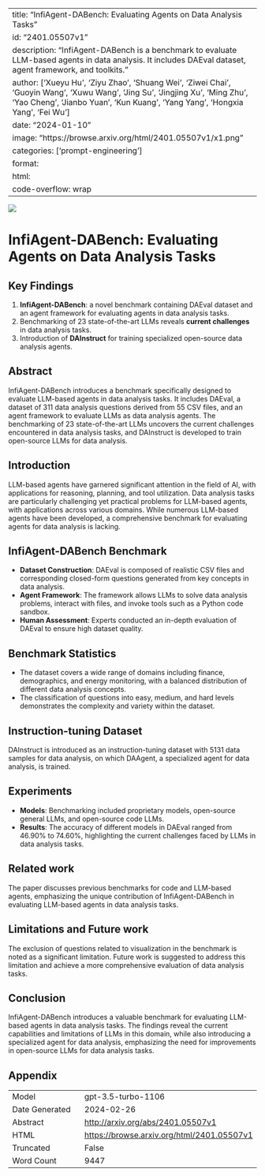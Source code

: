 
---
title: "InfiAgent-DABench: Evaluating Agents on Data Analysis Tasks"
id: "2401.05507v1"
description: "InfiAgent-DABench is a benchmark to evaluate LLM-based agents in data analysis. It includes DAEval dataset, agent framework, and toolkits."
author: ['Xueyu Hu', 'Ziyu Zhao', 'Shuang Wei', 'Ziwei Chai', 'Guoyin Wang', 'Xuwu Wang', 'Jing Su', 'Jingjing Xu', 'Ming Zhu', 'Yao Cheng', 'Jianbo Yuan', 'Kun Kuang', 'Yang Yang', 'Hongxia Yang', 'Fei Wu']
date: "2024-01-10"
image: "https://browse.arxiv.org/html/2401.05507v1/x1.png"
categories: ['prompt-engineering']
format:
  html:
    code-overflow: wrap
---

![](https://browse.arxiv.org/html/2401.05507v1/x1.png)

# InfiAgent-DABench: Evaluating Agents on Data Analysis Tasks

## Key Findings
1. **InfiAgent-DABench**: a novel benchmark containing DAEval dataset and an agent framework for evaluating agents in data analysis tasks.
2. Benchmarking of 23 state-of-the-art LLMs reveals **current challenges** in data analysis tasks.
3. Introduction of **DAInstruct** for training specialized open-source data analysis agents.

## Abstract
InfiAgent-DABench introduces a benchmark specifically designed to evaluate LLM-based agents in data analysis tasks. It includes DAEval, a dataset of 311 data analysis questions derived from 55 CSV files, and an agent framework to evaluate LLMs as data analysis agents. The benchmarking of 23 state-of-the-art LLMs uncovers the current challenges encountered in data analysis tasks, and DAInstruct is developed to train open-source LLMs for data analysis.

## Introduction
LLM-based agents have garnered significant attention in the field of AI, with applications for reasoning, planning, and tool utilization. Data analysis tasks are particularly challenging yet practical problems for LLM-based agents, with applications across various domains. While numerous LLM-based agents have been developed, a comprehensive benchmark for evaluating agents for data analysis is lacking.

## InfiAgent-DABench Benchmark
- **Dataset Construction**: DAEval is composed of realistic CSV files and corresponding closed-form questions generated from key concepts in data analysis.
- **Agent Framework**: The framework allows LLMs to solve data analysis problems, interact with files, and invoke tools such as a Python code sandbox.
- **Human Assessment**: Experts conducted an in-depth evaluation of DAEval to ensure high dataset quality.

## Benchmark Statistics
- The dataset covers a wide range of domains including finance, demographics, and energy monitoring, with a balanced distribution of different data analysis concepts.
- The classification of questions into easy, medium, and hard levels demonstrates the complexity and variety within the dataset.

## Instruction-tuning Dataset
DAInstruct is introduced as an instruction-tuning dataset with 5131 data samples for data analysis, on which DAAgent, a specialized agent for data analysis, is trained.

## Experiments
- **Models**: Benchmarking included proprietary models, open-source general LLMs, and open-source code LLMs.
- **Results**: The accuracy of different models in DAEval ranged from 46.90% to 74.60%, highlighting the current challenges faced by LLMs in data analysis tasks.

## Related work
The paper discusses previous benchmarks for code and LLM-based agents, emphasizing the unique contribution of InfiAgent-DABench in evaluating LLM-based agents in data analysis tasks.

## Limitations and Future work
The exclusion of questions related to visualization in the benchmark is noted as a significant limitation. Future work is suggested to address this limitation and achieve a more comprehensive evaluation of data analysis tasks.

## Conclusion
InfiAgent-DABench introduces a valuable benchmark for evaluating LLM-based agents in data analysis tasks. The findings reveal the current capabilities and limitations of LLMs in this domain, while also introducing a specialized agent for data analysis, emphasizing the need for improvements in open-source LLMs for data analysis tasks.

## Appendix

|          |          |
|----------|----------|
| Model     | gpt-3.5-turbo-1106       |
| Date Generated     | 2024-02-26       |
| Abstract | [http://arxiv.org/abs/2401.05507v1](http://arxiv.org/abs/2401.05507v1)        |
| HTML     | [https://browse.arxiv.org/html/2401.05507v1](https://browse.arxiv.org/html/2401.05507v1)       |
| Truncated       | False       |
| Word Count       | 9447       |